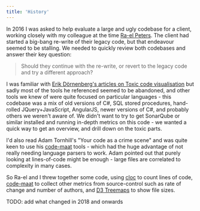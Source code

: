 ```yaml
---
title: 'History'
---
```


In 2016 I was asked to help evaluate a large and ugly codebase for a client, working closely with my colleague at the time [Ra-el Peters](https://www.linkedin.com/in/ra-el-peters-697ba325/).  The client had started a big-bang re-write of their legacy code, but that endeavour seemed to be stalling.  We needed to quickly review both codebases and answer their key question:

> Should they continue with the re-write, or revert to the legacy code and try a different approach?

I was familiar with [Erik Dörnenberg's articles on Toxic code visualisation](https://erik.doernenburg.com/2013/06/toxicity-reloaded/) but sadly most of the tools he referenced seemed to be abandoned, and other tools we knew of were quite focused on particular languages - this codebase was a mix of old versions of C#, SQL stored procedures, hand-rolled JQuery+JavaScript, AngularJS, newer versions of C#, and probably others we weren't aware of.  We didn't want to try to get SonarQube or similar installed and running in-depth metrics on this code - we wanted a quick way to get an overview, and drill down on the toxic parts.

I'd also read Adam Tornhill's "Your code as a crime scene" and was quite keen to use his [code-maat](https://github.com/adamtornhill/code-maat) tools - which had the huge advantage of not really needing language parsers to work.  Adam pointed out that purely looking at lines-of-code might be enough - large files are correlated to complexity in many cases.

So Ra-el and I threw together some code, using [cloc](https://github.com/AlDanial/cloc) to count lines of code, [code-maat](https://github.com/adamtornhill/code-maat) to collect other metrics from source-control such as rate of change and number of authors, and [D3 Treemaps](https://observablehq.com/@d3/treemap) to show file sizes.

TODO: add what changed in 2018 and onwards